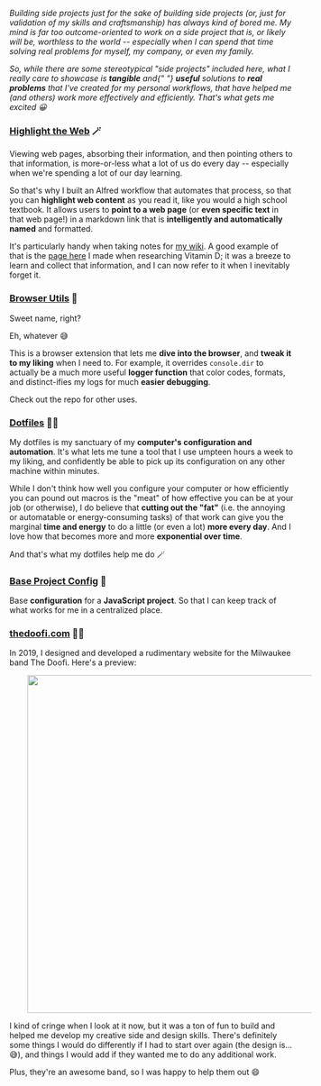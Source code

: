 
<PageHeader title="✨ Portfolio">
  <p>
    <em>
      Building side projects just for the sake of building side projects (or,
      just for validation of my skills and craftsmanship) has always kind of
      bored me. My mind is far too outcome-oriented to work on a side project
      that is, or likely will be, worthless to the world -- especially when I
      can spend that time solving real problems for myself, my company, or even
      my family.
    </em>
  </p>
  <p>
    <em>
      So, while there are some stereotypical "side projects" included here, what
      I really care to showcase is <strong>tangible</strong> and{" "}
      <strong>useful</strong> solutions to <strong>real problems</strong> that
      I've created for my personal workflows, that have helped me (and others)
      work more effectively and efficiently. That's what gets me excited 😀
    </em>
  </p>
</PageHeader>

### [Highlight the Web](https://github.com/Encora-Emmanuel/highlight-the-web) 🪄

Viewing web pages, absorbing their information, and then pointing others to that information, is more-or-less what a lot of us do every day -- especially when we're spending a lot of our day learning.

So that's why I built an Alfred workflow that automates that process, so that you can **highlight web content** as you read it, like you would a high school textbook. It allows users to **point to a web page** (or **even specific text** in that web page!) in a markdown link that is **intelligently and automatically named** and formatted.

It's particularly handy when taking notes for [my wiki](https://github.com/Encora-Emmanuel/wiki). A good example of that is the [page here](https://github.com/Encora-Emmanuel/wiki) I made when researching Vitamin D; it was a breeze to learn and collect that information, and I can now refer to it when I inevitably forget it.

### [Browser Utils](https://github.com/Encora-Emmanuel/browser-utils) 🐧

Sweet name, right?

Eh, whatever 😅

This is a browser extension that lets me **dive into the browser**, and **tweak it to my liking** when I need to. For example, it overrides `console.dir` to actually be a much more useful **logger function** that color codes, formats, and distinct-ifies my logs for much **easier debugging**.

Check out the repo for other uses.

### [Dotfiles](https://github.com/Encora-Emmanuel/dotfiles) 👨‍💻

My dotfiles is my sanctuary of my **computer's configuration and automation**. It's what lets me tune a tool that I use umpteen hours a week to my liking, and confidently be able to pick up its configuration on any other machine within minutes.

While I don't think how well you configure your computer or how efficiently you can pound out macros is the "meat" of how effective you can be at your job (or otherwise), I do believe that **cutting out the "fat"** (i.e. the annoying or automatable or energy-consuming tasks) of that work can give you the marginal **time and energy** to do a little (or even a lot) **more every day**. And I love how that becomes more and more **exponential over time**.

And that's what my dotfiles help me do 🪄

### [Base Project Config](https://github.com/Encora-Emmanuel/base-project-config) 🔧

Base **configuration** for a **JavaScript project**. So that I can keep track of what works for me in a centralized place.

### [thedoofi.com](https://thedoofi.com) 🤘🏼

In 2019, I designed and developed a rudimentary website for the Milwaukee band The Doofi. Here's a preview:

<img src={DoofiImg} width="600" style="padding: 0 2rem" />
<br />

I kind of cringe when I look at it now, but it was a ton of fun to build and helped me develop my creative side and design skills. There's definitely some things I would do differently if I had to start over again (the design is... 😅), and things I would add if they wanted me to do any additional work.

Plus, they're an awesome band, so I was happy to help them out 😄
